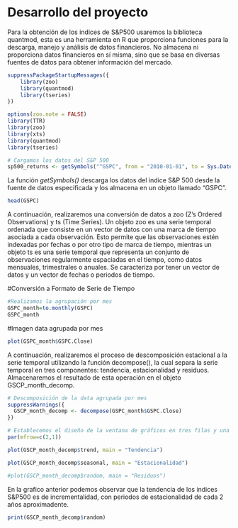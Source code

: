 # Desarrollo del proyecto

Para la obtención de los indices de S&P500 usaremos la biblioteca quantmod, esta es una herramienta en R que proporciona funciones para la descarga, manejo y análisis de datos financieros. No almacena ni proporciona datos financieros en sí misma, sino que se basa en diversas fuentes de datos para obtener información del mercado.

```r
suppressPackageStartupMessages({
    library(zoo)
    library(quantmod)
    library(tseries)  
})
```

```r
options(zoo.note = FALSE)
library(TTR)
library(zoo)
library(xts)
library(quantmod)
library(tseries)
```

```r

# Cargamos los datos del S&P 500
sp500_returns <- getSymbols("^GSPC", from = "2010-01-01", to = Sys.Date())

```
La función  *getSymbols()* descarga los datos del índice S&P 500 desde la fuente de datos especificada y los almacena en un objeto llamado "GSPC".

```r
head(GSPC)
```

A continuación, realizaremos una conversión de datos a zoo (Z's Ordered Observations) y ts (Time Series). Un objeto zoo es una serie temporal ordenada que consiste en un vector de datos con una marca de tiempo asociada a cada observación. Esto permite que las observaciones estén indexadas por fechas o por otro tipo de marca de tiempo, mientras un objeto ts es una serie temporal que representa un conjunto de observaciones regularmente espaciadas en el tiempo, como datos mensuales, trimestrales o anuales. Se caracteriza por tener un vector de datos y un vector de fechas o periodos de tiempo.

#Conversión a Formato de Serie de Tiempo

```r
#Realizamos la agrupación por mes
GSPC_month=to.monthly(GSPC)
GSPC_month
```

#Imagen data agrupada por mes

```r
plot(GSPC_month$GSPC.Close)
```
A continuación, realizaremos el proceso de descomposición estacional a la serie temporal utilizando la función decompose(), la cual separa la serie temporal en tres componentes: tendencia, estacionalidad y residuos. Almacenaremos el resultado de esta operación en el objeto GSCP_month_decomp.

```r
# Descomposición de la data agrupada por mes
suppressWarnings({
  GSCP_month_decomp <- decompose(GSPC_month$GSPC.Close)
})

```

```r
# Establecemos el diseño de la ventana de gráficos en tres filas y una columna
par(mfrow=c(2,1))

plot(GSCP_month_decomp$trend, main = "Tendencia")

plot(GSCP_month_decomp$seasonal, main = "Estacionalidad")

#plot(GSCP_month_decomp$random, main = "Residuos")
```
En la grafico anterior podemos observar que la tendencia de los indices S&P500 es de incrementalidad, con periodos de estacionalidad de cada 2 años aproximadente.

```r
print(GSCP_month_decomp$random)
```
